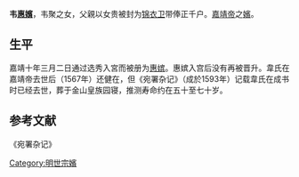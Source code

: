 {{東亞女性歷史人物
|名稱 =惠嫔韦氏
|身份 =明朝妃嫔
|位號= 嫔
|徽號= 惠
|婚年= 1531年
|墳墓=北京金山
|父親=韦聚
|夫=[[嘉靖帝|嘉靖帝]]
}}

'''韦[[惠嬪|惠嬪]]'''，韦聚之女，父親以女贵被封为[[锦衣卫|锦衣卫]]带俸正千户。[[嘉靖帝|嘉靖帝]]之[[嬪|嬪]]。

==生平==

嘉靖十年三月二日通过选秀入宮而被册为[[惠嫔|惠嫔]]。惠嫔入宫后没有再被晋升。韋氏在嘉靖帝去世后（1567年）还健在，但《宛署杂记》（成於1593年）记载韋氏在成书时已经去世，葬于金山皇族园寝，推测寿命约在五十至七十岁。

==参考文献==
《宛署杂记》

{{明世宗皇室}}

[[Category:明世宗嬪|Category:明世宗嬪]]
{{明朝人物小作品}}